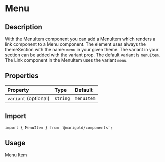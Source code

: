 
<Meta title="Components/MenuItem" />

# Menu

## Description

With the MenuItem component you can add a MenuItem which renders a link component to a Menu component.
The element uses always the themeSection with the name: `menu` in your given theme. The variant in your section can be added with the variant prop. The default variant is `menuItem`.
The Link component in the MenuItem uses the variant `menu`.

## Properties

| Property             | Type     | Default    |
| :------------------- | :------- | :--------- |
| `variant` (optional) | `string` | `menuItem` |

## Import

```tsx
import { MenuItem } from '@marigold/components';
```

## Usage

<Canvas>
  <Story name="MenuItem">
    <MenuItem href="#">Menu Item</MenuItem>
  </Story>
</Canvas>
